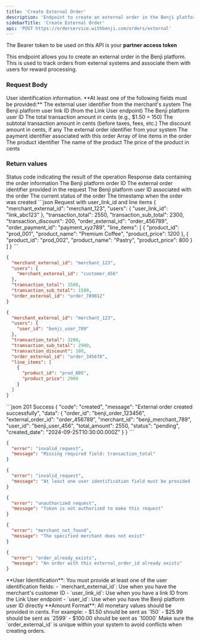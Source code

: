```yaml
---
title: 'Create External Order'
description: 'Endpoint to create an external order in the Benji platform'
sidebarTitle: 'Create External Order'
api: 'POST https://orderservice.withbenji.com/orders/external'
---
```


<Note>The Bearer token to be used on this API is your **partner access token**</Note>

This endpoint allows you to create an external order in the Benji platform. This is used to track orders from external systems and associate them with users for reward processing.

### Request Body



<ParamField body="user" type="object" required>
  User identification information. **At least one of the following fields must be provided:**
  <Expandable title="properties" defaultOpen="true">
    <ParamField body="user_external_id" type="string" optional>
      The external user identifier from the merchant's system
    </ParamField>
    <ParamField body="user_link_id" type="string" optional>
      The Benji platform user link ID (from the Link User endpoint)
    </ParamField>
    <ParamField body="user_id" type="string" optional>
      The Benji platform user ID
    </ParamField>
  </Expandable>
</ParamField>

<ParamField body="transaction_total" type="integer" required>
  The total transaction amount in cents (e.g., $1.50 = 150)
</ParamField>

<ParamField body="transaction_subtotal" type="integer" required>
  The subtotal transaction amount in cents (before taxes, fees, etc.)
</ParamField>

<ParamField body="transaction_discount" type="integer" optional>
  The discount amount in cents, if any
</ParamField>

<ParamField body="order_external_id" type="string" required>
  The external order identifier from your system
</ParamField>

<ParamField body="order_payment_id" type="string" optional>
  The payment identifier associated with this order
</ParamField>

<ParamField body="line_items" type="array" optional>
  Array of line items in the order
  <Expandable title="line_item properties" defaultOpen="true">
    <ParamField body="product_id" type="string" required>
      The product identifier
    </ParamField>
    <ParamField body="product_name" type="string" optional>
      The name of the product
    </ParamField>
    <ParamField body="product_price" type="integer" required>
      The price of the product in cents
    </ParamField>
  </Expandable>
</ParamField>

### Return values 
<ResponseField name="code" type="string">
  Status code indicating the result of the operation
</ResponseField>

<ResponseField name="data" type="object">
  Response data containing the order information
  <Expandable title="properties" defaultOpen="true">
    <ResponseField name="order_id" type="string">
      The Benji platform order ID
    </ResponseField>
    <ResponseField name="external_order_id" type="string">
      The external order identifier provided in the request
    </ResponseField>    
    <ResponseField name="user_id" type="string">
      The Benji platform user ID associated with the order
    </ResponseField>
    <ResponseField name="status" type="string">
      The current status of the order
    </ResponseField>
    <ResponseField name="created_date" type="datetime">
      The timestamp when the order was created
    </ResponseField>
  </Expandable>
</ResponseField>

<RequestExample>
```json Request with user_link_id and line items
{
  "merchant_external_id": "merchant_123",
  "users": {
    "user_link_id": "link_abc123"
  },
  "transaction_total": 2550,
  "transaction_sub_total": 2300,
  "transaction_discount": 200,
  "order_external_id": "order_456789",
  "order_payment_id": "payment_xyz789",
  "line_items": [
    {
      "product_id": "prod_001",
      "product_name": "Premium Coffee",
      "product_price": 1200
    },
    {
      "product_id": "prod_002",
      "product_name": "Pastry",
      "product_price": 800
    }
  ]
}
```

```json Request with merchant_external_id (minimal)
{
  "merchant_external_id": "merchant_123",
  "users": {
    "merchant_external_id": "customer_456"
  },
  "transaction_total": 1500,
  "transaction_sub_total": 1500,
  "order_external_id": "order_789012"
}
```

```json Request with user_id
{
  "merchant_external_id": "merchant_123",
  "users": {
    "user_id": "benji_user_789"
  },
  "transaction_total": 3200,
  "transaction_sub_total": 2900,
  "transaction_discount": 100,
  "order_external_id": "order_345678",
  "line_items": [
    {
      "product_id": "prod_005",
      "product_price": 2900
    }
  ]
}
```
</RequestExample>

<ResponseExample>
```json 201 Success
{
  "code": "created",
  "message": "External order created successfully",
  "data": {
    "order_id": "benji_order_123456",
    "external_order_id": "order_456789",
    "merchant_id": "benji_merchant_789",
    "user_id": "benji_user_456",
    "total_amount": 2550,
    "status": "pending",
    "created_date": "2024-09-25T10:30:00.000Z"
  }
}
```

```json 400 Bad Request - Missing required field
{
  "error": "invalid_request",
  "message": "Missing required field: transaction_total"
}
```

```json 400 Bad Request - No user identification
{
  "error": "invalid_request",
  "message": "At least one user identification field must be provided (merchant_external_id, user_link_id, or user_id)"
}
```

```json 401 Unauthorized
{
  "error": "unauthorized_request",
  "message": "Token is not authorized to make this request"
}
```

```json 404 Not Found
{
  "error": "merchant_not_found",
  "message": "The specified merchant does not exist"
}
```

```json 409 Conflict
{
  "error": "order_already_exists",
  "message": "An order with this external_order_id already exists"
}
```
</ResponseExample>

<Tip>
**User Identification**: You must provide at least one of the user identification fields:
- `merchant_external_id`: Use when you have the merchant's customer ID
- `user_link_id`: Use when you have a link ID from the Link User endpoint
- `user_id`: Use when you have the Benji platform user ID directly
</Tip>

<Note>
**Amount Format**: All monetary values should be provided in cents. For example:
- $1.50 should be sent as `150`
- $25.99 should be sent as `2599`
- $100.00 should be sent as `10000`
</Note>

<Warning>
Make sure the `order_external_id` is unique within your system to avoid conflicts when creating orders.
</Warning>
